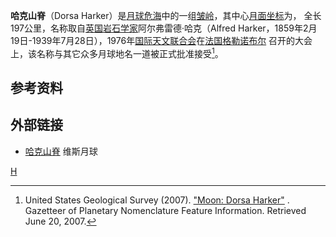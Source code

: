 '''哈克山脊'''（Dorsa Harker）是[[月球|月球]][[危海|危海]]中的一组[[皱岭|皱岭]]，其中心[[月面坐标|月面坐标]]为{{Lunar coords and quad cat|14.5|N|64.0|E|globe:Moon}}，
全长197公里，名称取自[[英国|英国]][[岩石学|岩石学家]]阿尔弗雷德·哈克（Alfred Harker，1859年2月19日-1939年7月28日），1976年[[国际天文联合会|国际天文联合会]]在[[法国|法国]][[格勒诺布尔|格勒诺布尔]]
召开的大会上，该名称与其它众多月球地名一道被正式批准接受<ref name="usgs">United States Geological Survey (2007). [http://planetarynames.wr.usgs.gov/jsp/FeatureNameDetail.jsp?feature=61765 "Moon: Dorsa Harker"] {{Wayback|url=http://planetarynames.wr.usgs.gov/jsp/FeatureNameDetail.jsp?feature=61765 |date=20070711025716 }}.  Gazetteer of Planetary Nomenclature Feature Information.  Retrieved June 20, 2007.</ref>。

==参考资料==
{{Reflist}}

==外部链接==
* [http://the-moon.wikispaces.com/Dorsa+Harker 哈克山脊]{{Wayback|url=http://the-moon.wikispaces.com/Dorsa+Harker |date=20180531192611 }} 维斯月球

[[Category:月球山脊|H]]


{{moon-stub}}